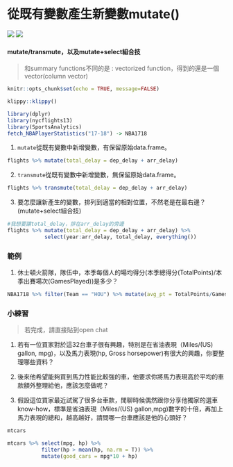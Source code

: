 # 從既有變數產生新變數mutate()

![](./graph/mutate.png)
![](./graph/mutate2.png)

#### mutate/transmute，以及mutate+select組合技{-}


> 和summary functions不同的是 : vectorized function，得到的還是一個vector(column vector)

```r
knitr::opts_chunk$set(echo = TRUE, message=FALSE)
```

```r
klippy::klippy()
```

```r
library(dplyr)
library(nycflights13)
library(SportsAnalytics)
fetch_NBAPlayerStatistics("17-18") -> NBA1718
```

1. `mutate`從既有變數中新增變數，有保留原始data.frame。
```r
flights %>% mutate(total_delay = dep_delay + arr_delay)
```

2. `transmute`從既有變數中新增變數，無保留原始data.frame。
```r
flights %>% transmute(total_delay = dep_delay + arr_delay)
```

3. 要怎麼讓新產生的變數，排列到適當的相對位置，不然老是在最右邊？(mutate+select組合技)
```r
#我想要讓total_delay，排在arr_delay的旁邊
flights %>% mutate(total_delay = dep_delay + arr_delay) %>% 
            select(year:arr_delay, total_delay, everything())
```


### 範例{-}
1. 休士頓火箭隊，隊伍中，本季每個人的場均得分(本季總得分(TotalPoints)/本季出賽場次(GamesPlayed))是多少？

```r
NBA1718 %>% filter(Team == "HOU") %>% mutate(avg_pt = TotalPoints/GamesPlayed) %>% select(League:Position, avg_pt, everything())
```

### 小練習{-}

> 若完成，請直接貼到open chat

1. 若有一位買家對於這32台車子很有興趣，特別是在省油表現（Miles/(US) gallon, mpg)，以及馬力表現(hp, Gross horsepower)有很大的興趣，你要整理哪些資料？

2. 後來他希望能夠買到馬力性能比較強的車，他要求你將馬力表現高於平均的車款額外整理給他，應該怎麼做呢？

3. 假設這位買家最近試駕了很多台車款，閒聊時候偶然跟你分享他獨家的選車know-how，標準是省油表現（Miles/(US) gallon,mpg)數字的十倍，再加上馬力表現的總和，越高越好，請問哪一台車應該是他的心頭好？

```r
mtcars
```

```r
mtcars %>% select(mpg, hp) %>% 
           filter(hp > mean(hp, na.rm = T)) %>% 
           mutate(good_cars = mpg*10 + hp)
```





